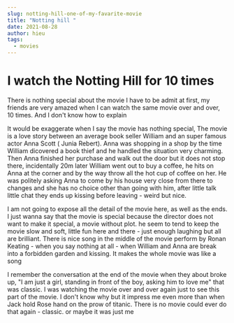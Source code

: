 ```yaml
---
slug: notting-hill-one-of-my-favarite-movie
title: "Notting hill "
date: 2021-08-28
author: hieu
tags:
  - movies
---
```

# I watch the Notting Hill for 10 times

There is nothing special about the movie I have to be admit at first, my friends are very amazed when I can watch the same movie over and over, 10 times. And I don't know how to explain

It would be exaggerate when I say the movie has nothing special, The movie is a love story between an average  book seller William and an super famous actor Anna Scott ( Junia Rebert). Anna was shopping in a shop by the time William dicovered a book thief and he handled the situation very charming. Then Anna finished her purchase and walk out the door but it does not stop there, incidentally 20m later William went out to buy a coffee, he hits on Anna at the corner and by the way throw all the hot cup of coffee on her. He was politely asking Anna to come by his house very close from there to changes and she has no choice other than going with him, after little talk little chat they ends up kissing before leaving - weird but nice.

I am not going to expose all the detail of the movie here, as well as the ends. I just wanna say that the movie is special because the director does not want to make it special, a movie without plot. he seem to tend to keep the movie slow and soft, little fun here and there - just enough laughing but all are brilliant. There is nice song in the middle of the movie perform by Ronan Keating - when you say nothing at all - when William and Anna are break into a forbidden garden and kissing. It makes the whole movie was like a song

I remember the conversation at the end of the movie when they about broke up, "I am just a girl, standing in front of the boy, asking him to love me" that was classic. I was watching the movie over and over again just to see this part of the movie. I don't know why but it impress me even more than when Jack hold Rose hand on the prow of titanic. There is no movie could ever do that again - classic. or maybe it was just me